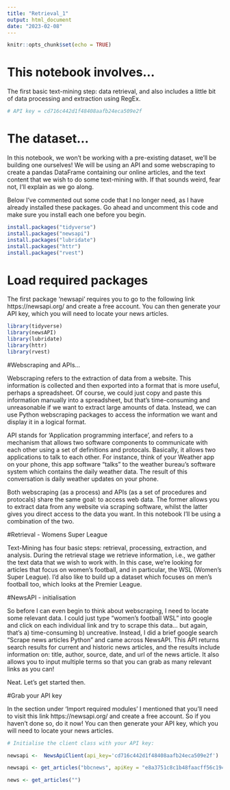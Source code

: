 ```yaml
---
title: "Retrieval_1"
output: html_document
date: "2023-02-08"
---
```


```r
knitr::opts_chunk$set(echo = TRUE)
```


# This notebook involves...

The first basic text-mining step: data retrieval, and also includes a little bit of data processing and extraction using RegEx.


```r
# API key = cd716c442d1f48408aafb24eca509e2f
```


# The dataset...

In this notebook, we won't be working with a pre-existing dataset, we'll be building one ourselves! We will be using an API and some webscraping to create a pandas DataFrame containing our online articles, and the text content that we wish to do some text-mining with. If that sounds weird, fear not, I'll explain as we go along.

Below I've commented out some code that I no longer need, as I have already installed these packages. Go ahead and uncomment this code and make sure you install each one before you begin.


```r
install.packages("tidyverse")
install.packages("newsapi")
install.packages("lubridate")
install.packages("httr")
install.packages("rvest")
```


# Load required packages 

The first package 'newsapi' requires you to go to the following link https://newsapi.org/ and create a free account. You can then generate your API key, which you will need to locate your news articles.

```r
library(tidyverse)
library(newsAPI)
library(lubridate)
library(httr)
library(rvest)

```


#Webscraping and APIs...

Webscraping refers to the extraction of data from a website. This information is collected and then exported into a format that is more useful, perhaps a spreadsheet. Of course, we could just copy and paste this information manually into a spreadsheet, but that's time-consuming and unreasonable if we want to extract large amounts of data. Instead, we can use Python webscraping packages to access the information we want and display it in a logical format.

API stands for 'Application programming interface', and refers to a mechanism that allows two software components to communicate with each other using a set of definitions and protocals. Basically, it allows two applications to talk to each other. For instance, think of your Weather app on your phone, this app software "talks" to the weather bureau's software system which contains the daily weather data. The result of this conversation is daily weather updates on your phone.

Both webscraping (as a process) and APIs (as a set of procedures and protocals) share the same goal: to access web data. The former allows you to extract data from any website via scraping software, whilst the latter gives you direct access to the data you want. In this notebook I'll be using a combination of the two.


#Retrieval - Womens Super League

Text-Mining has four basic steps: retrieval, processing, extraction, and analysis. During the retrieval stage we retrieve information, i.e., we gather the text data that we wish to work with. In this case, we're looking for articles that focus on women's football, and in particular, the WSL (Women's Super League). I'd also like to build up a dataset which focuses on men's football too, which looks at the Premier League.


#NewsAPI - initialisation

So before I can even begin to think about webscraping, I need to locate some relevant data. I could just type "women's football WSL" into google and click on each individual link and try to scrape this data... but again, that's a) time-consuming b) uncreative. Instead, I did a brief google search "Scrape news articles Python" and came across NewsAPI. This API returns search results for current and historic news articles, and the results include information on: title, author, source, date, and url of the news article. It also allows you to input multiple terms so that you can grab as many relevant links as you can!

Neat. Let's get started then.


#Grab your API key

In the section under 'Import required modules' I mentioned that you'll need to visit this link https://newsapi.org/ and create a free account. So if you haven't done so, do it now! You can then generate your API key, which you will need to locate your news articles.


```r
# Initialise the client class with your API key:

newsapi <-  NewsApiClient(api_key='cd716c442d1f48408aafb24eca509e2f')

newsapi <- get_articles("bbcnews", apiKey = "e8a3751c8c1b48faacff56c1941e7a62")

news <- get_articles("")

```


















